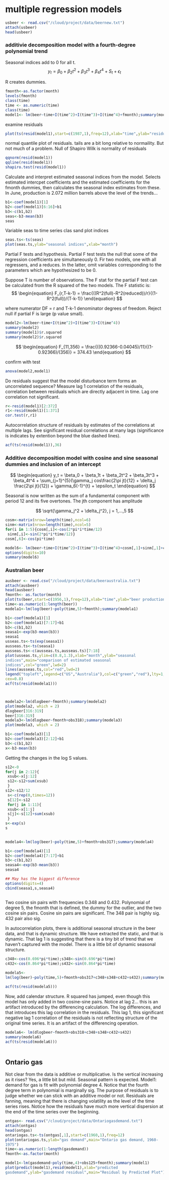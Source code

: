 # multiple regression models



```r
usbeer <- read.csv("/cloud/project/data/beernew.txt")
attach(usbeer)
head(usbeer)

```


### additivie decomposition model with a fourth-degree polynomial trend

Seasonal indices add to 0 for all t. 
$$
\begin{equation}
  y_t = \beta_0 + \beta_2t^2 +  \beta_3t^3 + \beta_4t^4 + S_t + \epsilon_t
\end{equation}
$$

R creates dummies. 

```r
fmonth<-as.factor(month)
levels(fmonth)
class(time)
time <- as.numeric(time)
class(time)
model1<- lm(beer~time+I(time^2)+I(time^3)+I(time^4)+fmonth);summary(model1)
```

examine residuals

```r
plot(ts(resid(model1),start=c(1987,1),freq=12),xlab="time",ylab="residu als",main="Residuals of Model 1")
```

normal quantile plot of residuals. tails are a bit long relative to normaility. But not much of a problem. Null of Shapiro Wilk is normality of residuals

```r
qqnorm(resid(model1))
qqline(resid(model1))
shapiro.test(resid(model1))
```

Calculate and interpret estimated seasonal indices from the model. Selects estimated intercpet coefficients and the estimated coefficients for the fmonth dummies, then calculates the seasonal index estimates from these. In June, production is 2.072 million barrels above the level of the trends... 

```r
b1<-coef(model1)[1]
b2<-coef(model1)[6:16]+b1
b3<-c(b1,b2)
seas<-b3-mean(b3)
seas

```


Variable seas to time series clas sand plot indices 

```r
seas.ts<-ts(seas)
plot(seas.ts,ylab="seasonal indices",xlab="month")
```


Partial F tests and hypothesis. Partial F test tests the null that some of the regression coefficients are simultaneously 0. Fir two models, one with all regressers, and a reduces. In the latter, omit variables corresponding to the parameters which are hypothesized to be 0.

Suppose T is number of observations. The F stat for the partial F test can be calculated from the R squared of the two models. The F statistic is:
$$
\begin{equation}
 F_{r,T-k-1} = \frac{((R^2(full)-R^2(reduced))/r}{(1-R^2(full))/(T-k-1)}
\end{equation}
$$

where numerator DF = r and T-k-1 denominator degrees of freedom. Reject null if partial F is large (p value small). 

```r

model2<-lm(beer~time+I(time^2)+I(time^3)+I(time^4))
summary(model2)
summary(model1)$r.squared
summary(model2)$r.squared
```
$$
\begin{equation}
 F_{11,356} = \frac{((0.92366-0.04045)/11}{(1-0.92366)/(356)} = 374.43
\end{equation}
$$



confirm with test

```r
anova(model2,model1)
```

Do residuals suggest that the model disturbance term forms an uncorrelated sequence? Measure lag 1 correlation of the residuals, correlation between residuals which are directly adjacent in time. Lag one correlation not significant.

```r
r<-resid(model1)[2:372]
r1<-resid(model1)[1:371]
cor.test(r,r1)
```

Autocorrelation structure of residuals by estimates of the correlations at multiple lags. See significant residual correlations at many lags (significance is indicates by extention beyond the blue dashed lines). 

```r
acf(ts(resid(model1)),36)
```

### Additive decomposition model with cosine and sine seasonal dummies and inclusion of an intercept

$$
\begin{equation}
  y_t = \beta_0 + \beta_1t +  \beta_2t^2 + \beta_3t^3 + \beta_4t^4 + \sum_{j=1}^{5}(\gamma_j cos\frac{2\pi jt}{12} + \delta_j \frac{2\pi jt}{12}) + \gamma_6(-1)^{t} + \epsilon_t
\end{equation}
$$

Seasonal is now written as the sum of a fundamental component with period 12 and its five overtones. The jth component has amplitude

$$
\sqrt{\gamma_j^2 + \delta_j^2}, j = 1,...,5
$$


```r
cosm<-matrix(nrow=length(time),ncol=6)
sinm<-matrix(nrow=length(time),ncol=5)
for(i in 1:5){cosm[,i]<-cos(2*pi*i*time/12)
 sinm[,i]<-sin(2*pi*i*time/12)}
cosm[,6]<-cos(pi*time)

model6<- lm(beer~time+I(time^2)+I(time^3)+I(time^4)+cosm[,1]+sinm[,1]+cosm[,2]+sinm[,2]+cosm[,3]+sinm[,3]+cosm[,4]+sinm[,4]+cosm[,5]+sinm[,5]+cosm[,6])
options(digits=10)
summary(model6)
```





### Australian beer

```r
ausbeer <- read.csv("/cloud/project/data/beeraustralia.txt")
attach(ausbeer)
head(ausbeer)
fmonth<- as.factor(month)
plot(ts(beer,start=c(1956,1),freq=12),xlab="time",ylab="beer production",main="Australia monthly beer production")
time<-as.numeric(1:length(beer)) 
modela1<-lm(log(beer)~poly(time,5)+fmonth);summary(modela1) 

b1<-coef(modela1)[1]
b2<-coef(modela1)[7:17]+b1
b3<-c(b1,b2)
seasa1<-exp(b3-mean(b3))
seasa1
usseas.ts<-ts(exp(seasa1)) 
ausseas.ts<-ts(seasa1) 
ausseas.ts<-c(ausseas.ts,ausseas.ts)[7:18] 
plot(usseas.ts,ylim=c(0.8,1.3),xlab="month",ylab="seasonal 
indices",main="comparison of estimated seasonal 
indices",col="green",lwd=2) 
lines(ausseas.ts,col="red",lwd=2) 
legend("topleft",legend=c("US","Australia"),col=c("green","red"),lty=1,
cex=0.8) 
acf(ts(resid(modela1)))



modela2<-lm(dlogbeer~fmonth);summary(modela2) 
plot(modela2, which = 2)
dlogbeer[316:319]
beer[316:319]
modela3<-lm(dlogbeer~fmonth+obs318);summary(modela3)
plot(modela3, which = 2)

b1<-coef(modela3)[1] 
b2<-coef(modela3)[2:12]+b1 
b3<-c(b1,b2) 
x<-b3-mean(b3) 
```

Getting the changes in the log S values. 
```r
s12<-0 
for(j in 2:12){ 
 xsub<-x[j:12] 
 s12<-s12+sum(xsub) 
 } 
s12<-s12/12 
 s<-c(rep(0,times=12)) 
 s[12]<-s12 
 for(j in 1:11){ 
 xsub<-x[1:j] 
 s[j]<-s[12]+sum(xsub) 
 } 
s<-exp(s) 
s 
 
```

```r

modela4<-lm(log(beer)~poly(time,5)+fmonth+obs317);summary(modela4) 

b1<-coef(modela4)[1] 
b2<-coef(modela4)[7:17]+b1
b3<-c(b1,b2) 
seasa4<-exp(b3-mean(b3))
seasa4

## May has the biggest difference
options(digits=4) 
cbind(seasa1,s,seasa4) 



```

Two cosine sin pairs with frequencies 0.348 and 0.432. Polynomial of degree 5, the fmonth that is defined, the dummy for the outlier, and the two cosine sin pairs. Cosine sin pairs are significant. The 348 pair is highly sig. 432 pair also sig.

In autocorrelation plots, there is additional seasonal structure in the beer data, and that is dynamic structure. We have extracted the static, and that is dynamic. That lag 1 is suggesting that there is a tiny bit of trend that we haven't captured with the model. There is a little bit of dynamic seasonal structure. 

```r
c348<-cos(0.696*pi*time);s348<-sin(0.696*pi*time) 
c432<-cos(0.864*pi*time);s432<-sin(0.864*pi*time) 
 
modela5<-
lm(log(beer)~poly(time,5)+fmonth+obs317+c348+s348+c432+s432);summary(modela5)

acf(ts(resid(modela5)))

```
Now, add calendar structure. R squared has jumped, even though this model has only added in two cosine-sine pairs. Notice at lag 2... this is an artifact introduced by the differencing calculation. The log differences, and that introduces this lag correlation in the residuals. This lag 1, this significant negative lag 1 correlation of the residuals is not reflecting structure of the original time series. It is an artifact of the differencing operation.

```r

modela6<- lm(dlogbeer~fmonth+obs318+c348+s348+c432+s432)
summary(modela6) 
acf(ts(resid(modela6)))
 
```

## Ontario gas 

Not clear from the data is additive or multiplicative. Is the vertical increasing as it rises? Yes, a little bit but mild. Seasonal pattern is expected. Model1: demand for gas is fit with polynomial degree 4. Notice that the fourth degree term in polynomial is marginally sig. The purpose of residuals is to judge whether we can stick with an additive model or not. Residuals are fanning, meaning that there is changing volatility as the level of the time series rises. Notice how the residuals have much more vertical dispersion at the end of the time series over the beginning. 

```r

ontgas<- read.csv("/cloud/project/data/Ontariogasdemand.txt")
attach(ontgas)
head(ontgas)
ontariogas.ts<-ts(ontgas[,1],start=c(1960,1),freq=12) 
plot(ontariogas.ts,ylab="gas demand",main="Ontario gas demand, 1960-
1975") 
time<-as.numeric(1:length(gasdemand)) 
fmonth<-as.factor(month) 

model1<-lm(gasdemand~poly(time,4)+obs125+fmonth);summary(model1) 
plot(predict(model1),resid(model1),xlab="predicted 
gasdemand",ylab="gasdemand residual",main="Residual by Predicted Plot") 

```








